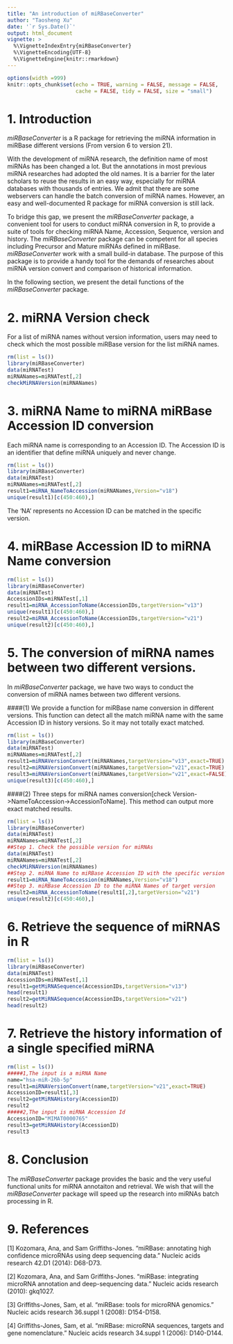 ---
title: "An introduction of miRBaseConverter"
author: "Taosheng Xu"
date: '`r Sys.Date()`'
output: html_document
vignette: >
  %\VignetteIndexEntry{miRBaseConverter} 
  %\VignetteEncoding{UTF-8} 
  %\VignetteEngine{knitr::rmarkdown}
---

<style>
pre {
  overflow-x: auto;
}
pre code {
  word-wrap: normal;
  white-space: pre;
}
</style>
```{r global_options, echo = FALSE, include = FALSE}
options(width =999)
knitr::opts_chunk$set(echo = TRUE, warning = FALSE, message = FALSE,
                      cache = FALSE, tidy = FALSE, size = "small")
```

# 1. Introduction

*miRBaseConverter* is a R package for retrieving the miRNA information in miRBase different versions (From version 6 to version 21). 

With the development of miRNA research, the definition name of most miRNAs has been changed a lot. But the annotations in most previous miRNA researches had adopted the old names. It is a barrier for the later scholars to reuse the results in an easy way, especially for miRNA databases with thousands of entries. We admit that there are some webservers can handle the batch conversion of miRNA names. However, 
an easy and well-documented R package for miRNA conversion is still lack.  

To bridge this gap, we present the *miRBaseConverter* package, a convenient tool for users to conduct miRNA conversion in R, to provide a suite of tools for checking miRNA Name, Accession, Sequence, version and history. The *miRBaseConverter* package can be competent for all species including Precursor and Mature miRNAs defined in miRBase. *miRBaseConverter* work with a small build-in database. The purpose of this package is to provide a handy tool for the demands of researches about miRNA version convert and comparison of historical information.

In the following section, we present the detail functions of the *miRBaseConverter* package.
  
# 2. miRNA Version check
For a list of miRNA names without version information, users may need to check which the most possible miRBase version for the list miRNA names. 

```{r message = FALSE,warning=FALSE}
rm(list = ls())
library(miRBaseConverter)
data(miRNATest)
miRNANames=miRNATest[,2]
checkMiRNAVersion(miRNANames)
```

# 3. miRNA Name to miRNA miRBase Accession ID conversion
Each miRNA name is corresponding to an  Accession ID. The Accession ID is an identifier that define miRNA uniquely and never change. 

```{r message = FALSE,warning=FALSE}
rm(list = ls())
library(miRBaseConverter)
data(miRNATest)
miRNANames=miRNATest[,2]
result1=miRNA_NameToAccession(miRNANames,Version="v18")
unique(result1)[c(450:460),]
```
The 'NA' represents no  Accession ID can be matched in the specific version.

# 4. miRBase Accession ID to miRNA Name conversion
```{r message = FALSE,warning=FALSE}
rm(list = ls())
library(miRBaseConverter)
data(miRNATest)
AccessionIDs=miRNATest[,1]
result1=miRNA_AccessionToName(AccessionIDs,targetVersion="v13")
unique(result1)[c(450:460),]
result2=miRNA_AccessionToName(AccessionIDs,targetVersion="v21")
unique(result2)[c(450:460),]

```

# 5. The conversion of miRNA names between two different versions.
In *miRBaseConverter* package, we have two ways to conduct the conversion of miRNA names between two different versions.

####(1) We provide a function for miRBase name conversion in different versions. This function can detect all the match miRNA name with the same Accession ID in history versions. So it may not totally exact matched.

```{r message = FALSE,warning=FALSE}
rm(list = ls())
library(miRBaseConverter)
data(miRNATest)
miRNANames=miRNATest[,2]
result1=miRNAVersionConvert(miRNANames,targetVersion="v13",exact=TRUE)
result2=miRNAVersionConvert(miRNANames,targetVersion="v21",exact=TRUE)
result3=miRNAVersionConvert(miRNANames,targetVersion="v21",exact=FALSE)
unique(result3)[c(450:460),]
```

####(2) Three steps for miRNA names conversion[check Version->NameToAccession->AccessionToName]. This method can output more exact matched results.
```{r message = FALSE,warning=FALSE}
rm(list = ls())
library(miRBaseConverter)
data(miRNATest)
miRNANames=miRNATest[,2]
##Step 1. Check the possible version for miRNAs
data(miRNATest)
miRNANames=miRNATest[,2]
checkMiRNAVersion(miRNANames)
##Step 2. miRNA Name to miRBase Accession ID with the specific version information
result1=miRNA_NameToAccession(miRNANames,Version="v18")
##Step 3. miRBase Accession ID to the miRNA Names of target version
result2=miRNA_AccessionToName(result1[,2],targetVersion="v21")
unique(result2)[c(450:460),]
```

# 6. Retrieve the sequence of miRNAS in R

```{r message = FALSE,warning=FALSE}
rm(list = ls())
library(miRBaseConverter)
data(miRNATest)
AccessionIDs=miRNATest[,1]
result1=getMiRNASequence(AccessionIDs,targetVersion="v13")
head(result1)
result2=getMiRNASequence(AccessionIDs,targetVersion="v21")
head(result2)
```

# 7. Retrieve the history information of  a single specified miRNA

```{r message = FALSE,warning=FALSE}
rm(list = ls())
#####1,The input is a miRNA Name
name="hsa-miR-26b-5p"
result1=miRNAVersionConvert(name,targetVersion="v21",exact=TRUE)
AccessionID=result1[,3]
result2=getMiRNAHistory(AccessionID)
result2
#####2,The input is miRNA Accession Id
AccessionID="MIMAT0000765"
result3=getMiRNAHistory(AccessionID)
result3
```

# 8.  Conclusion
The *miRBaseConverter* package provides the basic and the very useful functional units for miRNA annotaiton and retrieval. We wish that will the *miRBaseConverter* package will speed up the research into miRNAs batch processing in R. 
  
# 9. References
  [1] Kozomara, Ana, and Sam Griffiths-Jones. "miRBase: annotating high confidence microRNAs using deep sequencing data." Nucleic acids research 42.D1 (2014): D68-D73.
  
  [2] Kozomara, Ana, and Sam Griffiths-Jones. "miRBase: integrating microRNA annotation and deep-sequencing data." Nucleic acids research (2010): gkq1027.
  
  [3] Griffiths-Jones, Sam, et al. "miRBase: tools for microRNA genomics." Nucleic acids research 36.suppl 1 (2008): D154-D158.
  
  [4] Griffiths-Jones, Sam, et al. "miRBase: microRNA sequences, targets and gene nomenclature." Nucleic acids research 34.suppl 1 (2006): D140-D144.

